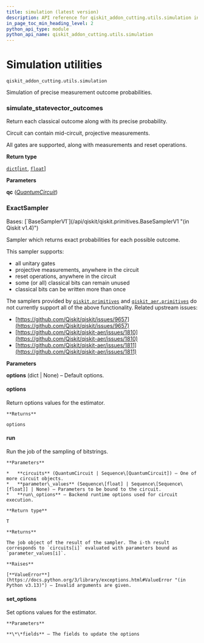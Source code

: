 ```yaml
---
title: simulation (latest version)
description: API reference for qiskit_addon_cutting.utils.simulation in the latest version of qiskit-addon-cutting
in_page_toc_min_heading_level: 2
python_api_type: module
python_api_name: qiskit_addon_cutting.utils.simulation
---
```


<span id="module-qiskit_addon_cutting.utils.simulation" />

<span id="simulation-utilities-qiskit-addon-cutting-utils-simulation" />

# Simulation utilities

`qiskit_addon_cutting.utils.simulation`

Simulation of precise measurement outcome probabilities.

### simulate\_statevector\_outcomes

<Function id="qiskit_addon_cutting.utils.simulation.simulate_statevector_outcomes" github="https://github.com/Qiskit/qiskit-addon-cutting/tree/stable/0.10/qiskit_addon_cutting/utils/simulation.py" signature="simulate_statevector_outcomes(qc, /)">
  Return each classical outcome along with its precise probability.

  Circuit can contain mid-circuit, projective measurements.

  All gates are supported, along with measurements and reset operations.

  **Return type**

  [`dict`](https://docs.python.org/3/library/stdtypes.html#dict "(in Python v3.13)")\[[`int`](https://docs.python.org/3/library/functions.html#int "(in Python v3.13)"), [`float`](https://docs.python.org/3/library/functions.html#float "(in Python v3.13)")]

  **Parameters**

  **qc** ([*QuantumCircuit*](/api/qiskit/qiskit.circuit.QuantumCircuit "(in Qiskit v1.4)"))
</Function>

### ExactSampler

<Class id="qiskit_addon_cutting.utils.simulation.ExactSampler" github="https://github.com/Qiskit/qiskit-addon-cutting/tree/stable/0.10/qiskit_addon_cutting/utils/simulation.py" signature="ExactSampler(*, options=None)" modifiers="class">
  Bases: [`BaseSamplerV1`](/api/qiskit/qiskit.primitives.BaseSamplerV1 "(in Qiskit v1.4)")

  Sampler which returns exact probabilities for each possible outcome.

  This sampler supports:

  *   all unitary gates
  *   projective measurements, anywhere in the circuit
  *   reset operations, anywhere in the circuit
  *   some (or all) classical bits can remain unused
  *   classical bits can be written more than once

  The samplers provided by [`qiskit.primitives`](/api/qiskit/primitives#module-qiskit.primitives "(in Qiskit v1.4)") and [`qiskit_aer.primitives`](https://qiskit.github.io/qiskit-aer/apidocs/aer_primitives.html#module-qiskit_aer.primitives "(in Qiskit Aer v0.16.1)") do not currently support all of the above functionality. Related upstream issues:

  *   [https://github.com/Qiskit/qiskit/issues/9657](https://github.com/Qiskit/qiskit/issues/9657)
  *   [https://github.com/Qiskit/qiskit-aer/issues/1810](https://github.com/Qiskit/qiskit-aer/issues/1810)
  *   [https://github.com/Qiskit/qiskit-aer/issues/1811](https://github.com/Qiskit/qiskit-aer/issues/1811)

  **Parameters**

  **options** (dict | None) – Default options.

  #### options

  <Attribute id="qiskit_addon_cutting.utils.simulation.ExactSampler.options" attributeTypeHint="Options">
    Return options values for the estimator.

    **Returns**

    options
  </Attribute>

  #### run

  <Function id="qiskit_addon_cutting.utils.simulation.ExactSampler.run" signature="run(circuits, parameter_values=None, **run_options)">
    Run the job of the sampling of bitstrings.

    **Parameters**

    *   **circuits** (QuantumCircuit | Sequence\[QuantumCircuit]) – One of more circuit objects.
    *   **parameter\_values** (Sequence\[float] | Sequence\[Sequence\[float]] | None) – Parameters to be bound to the circuit.
    *   **run\_options** – Backend runtime options used for circuit execution.

    **Return type**

    T

    **Returns**

    The job object of the result of the sampler. The i-th result corresponds to `circuits[i]` evaluated with parameters bound as `parameter_values[i]`.

    **Raises**

    [**ValueError**](https://docs.python.org/3/library/exceptions.html#ValueError "(in Python v3.13)") – Invalid arguments are given.
  </Function>

  #### set\_options

  <Function id="qiskit_addon_cutting.utils.simulation.ExactSampler.set_options" signature="set_options(**fields)">
    Set options values for the estimator.

    **Parameters**

    **\*\*fields** – The fields to update the options
  </Function>
</Class>

